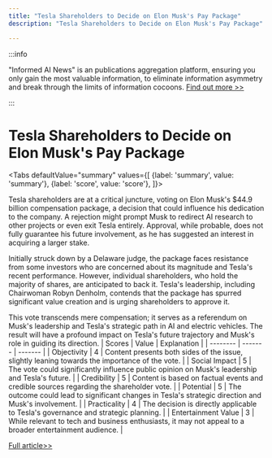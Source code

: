 ```yaml
---
title: "Tesla Shareholders to Decide on Elon Musk's Pay Package"
description: "Tesla Shareholders to Decide on Elon Musk's Pay Package"

---
```



:::info

"Informed AI News" is an publications aggregation platform, ensuring you only gain the most valuable information, to eliminate information asymmetry and break through the limits of information cocoons.  [Find out more >>](/)

:::

# Tesla Shareholders to Decide on Elon Musk's Pay Package


<Tabs
	defaultValue="summary"
	values={[
	{label: 'summary', value: 'summary'},
	{label: 'score', value: 'score'},
]}>
<TabItem value="summary">


Tesla shareholders are at a critical juncture, voting on Elon Musk's $44.9 billion compensation package, a decision that could influence his dedication to the company. A rejection might prompt Musk to redirect AI research to other projects or even exit Tesla entirely. Approval, while probable, does not fully guarantee his future involvement, as he has suggested an interest in acquiring a larger stake.

Initially struck down by a Delaware judge, the package faces resistance from some investors who are concerned about its magnitude and Tesla's recent performance. However, individual shareholders, who hold the majority of shares, are anticipated to back it. Tesla's leadership, including Chairwoman Robyn Denholm, contends that the package has spurred significant value creation and is urging shareholders to approve it.

This vote transcends mere compensation; it serves as a referendum on Musk's leadership and Tesla's strategic path in AI and electric vehicles. The result will have a profound impact on Tesla's future trajectory and Musk's role in guiding its direction.
</TabItem>
<TabItem value="score">
	| Scores     | Value   | Explanation |
	| -------- | ------- | ------- |
	| Objectivity  | 4    | Content presents both sides of the issue, slightly leaning towards the importance of the vote.    |
	| Social Impact | 5     | The vote could significantly influence public opinion on Musk's leadership and Tesla's future.    |
	| Credibility    | 5    | Content is based on factual events and credible sources regarding the shareholder vote.    |
	| Potential    | 5    | The outcome could lead to significant changes in Tesla's strategic direction and Musk's involvement.    |
	| Practicality    | 4    | The decision is directly applicable to Tesla's governance and strategic planning.    |
	| Entertainment Value    | 3    | While relevant to tech and business enthusiasts, it may not appeal to a broader entertainment audience.    |
</TabItem>
</Tabs>

[Full article>>](https://apnews.com/article/tesla-elon-musk-pay-package-shareholder-vote-7b20bf358dcc8fb467214819a3cb25d9)
